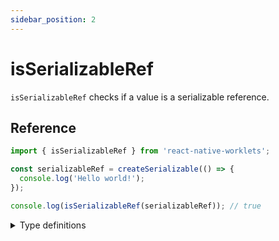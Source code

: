 ```yaml
---
sidebar_position: 2
---
```


# isSerializableRef

`isSerializableRef` checks if a value is a serializable reference.

## Reference

```javascript
import { isSerializableRef } from 'react-native-worklets';

const serializableRef = createSerializable(() => {
  console.log('Hello world!');
});

console.log(isSerializableRef(serializableRef)); // true
```

<details>
<summary>Type definitions</summary>

```typescript
function isSerializableRef(value: unknown): value is SerializableRef
```
</details>
